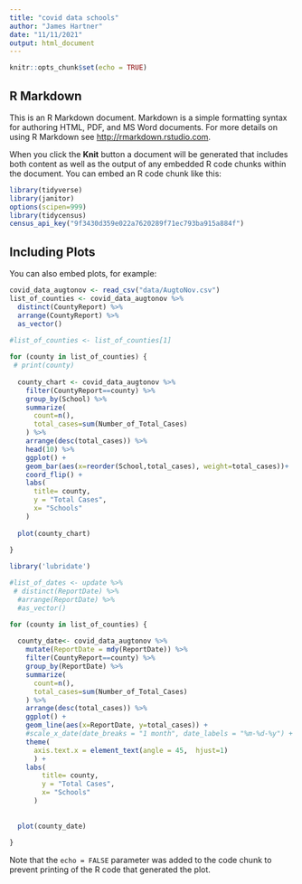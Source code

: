 ```yaml
---
title: "covid data schools"
author: "James Hartner"
date: "11/11/2021"
output: html_document
---
```


```r
knitr::opts_chunk$set(echo = TRUE)
```

## R Markdown

This is an R Markdown document. Markdown is a simple formatting syntax for authoring HTML, PDF, and MS Word documents. For more details on using R Markdown see <http://rmarkdown.rstudio.com>.

When you click the **Knit** button a document will be generated that includes both content as well as the output of any embedded R code chunks within the document. You can embed an R code chunk like this:

```r
library(tidyverse)
library(janitor)
options(scipen=999)
library(tidycensus)
census_api_key("9f3430d359e022a7620289f71ec793ba915a884f")
```

## Including Plots

You can also embed plots, for example:

```r
covid_data_augtonov <- read_csv("data/AugtoNov.csv")
list_of_counties <- covid_data_augtonov %>%
  distinct(CountyReport) %>%
  arrange(CountyReport) %>%
  as_vector()
 
#list_of_counties <- list_of_counties[1]

for (county in list_of_counties) {
 # print(county)
  
  county_chart <- covid_data_augtonov %>%
    filter(CountyReport==county) %>%
    group_by(School) %>%
    summarize(
      count=n(),
      total_cases=sum(Number_of_Total_Cases)
    ) %>%
    arrange(desc(total_cases)) %>%
    head(10) %>%
    ggplot() +
    geom_bar(aes(x=reorder(School,total_cases), weight=total_cases))+
    coord_flip() +
    labs(
      title= county,
      y = "Total Cases",
      x= "Schools"
    )  
  
  plot(county_chart)
    
}
```
```r
library('lubridate')

#list_of_dates <- update %>%
 # distinct(ReportDate) %>%
  #arrange(ReportDate) %>%
  #as_vector()

for (county in list_of_counties) {
  
  county_date<- covid_data_augtonov %>%
    mutate(ReportDate = mdy(ReportDate)) %>%
    filter(CountyReport==county) %>%
    group_by(ReportDate) %>%
    summarize(
      count=n(),
      total_cases=sum(Number_of_Total_Cases)
    ) %>%
    arrange(desc(total_cases)) %>%
    ggplot() +
    geom_line(aes(x=ReportDate, y=total_cases)) +
    #scale_x_date(date_breaks = "1 month", date_labels = "%m-%d-%y") +
    theme( 
      axis.text.x = element_text(angle = 45,  hjust=1)
      ) +
    labs(
        title= county,
        y = "Total Cases",
        x= "Schools"
      )
    
  
  plot(county_date)
    
}
```
Note that the `echo = FALSE` parameter was added to the code chunk to prevent printing of the R code that generated the plot.
